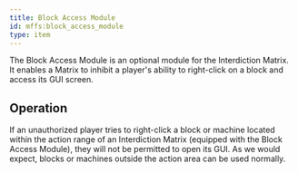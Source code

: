 ```yaml
---
title: Block Access Module
id: mffs:block_access_module
type: item
---
```


The Block Access Module is an optional module for the Interdiction Matrix. It enables a Matrix to inhibit a player's
ability to right-click on a block and access its GUI screen.

## Operation

If an unauthorized player tries to right-click a block or machine located within the action range of an Interdiction
Matrix (equipped with the Block Access Module), they will not be permitted to open its GUI. As we would expect, blocks
or machines outside the action area can be used normally.
